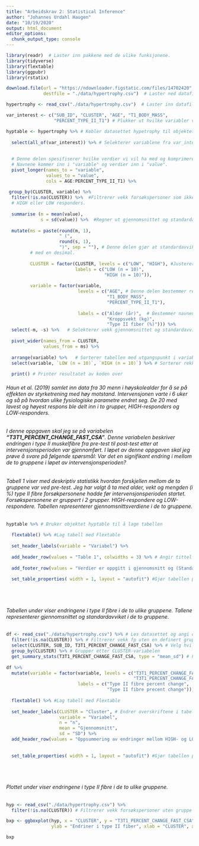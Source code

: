 ```yaml
---
title: "Arbeidskrav 2: Statistical Inference"
author: "Johannes Urdahl Haugen"
date: "10/19/2020"
output: html_document
editor_options: 
  chunk_output_type: console
---
```


```r
library(readr)  # Laster inn pakkene med de ulike funksjonene.
library(tidyverse)
library(flextable)
library(ggpubr)
library(rstatix)
```

```r
download.file(url = "https://ndownloader.figstatic.com/files/14702420", 
              destfile = "./data/hypertrophy.csv")  # Laster ned datafilen.

hypertrophy <- read_csv("./data/hypertrophy.csv")  # Laster inn datafilen og kobler den til objektet hypertrophy.

var_interest <- c("SUB_ID", "CLUSTER", "AGE", "T1_BODY_MASS", 
                  "PERCENT_TYPE_II_T1") # Plukker ut hvilke variabler vi er interesserte i å ha med og lagrer de i var_interest.
```

```r
hyptable <- hypertrophy %>% # Kobler datasettet hypetrophy til objektet hyptable slik at vi kan lage en tabell uten å påvirke hypertrophy datasettet.
  
  select(all_of(var_interest)) %>% # Selekterer variablene fra var_interest.
  
  
  # Denne delen spesifiserer hvilke verdier vi vil ha med og komprimerer datasettet.
  # Navnene kommer inn i "variable" og verdier inn i "value".
  pivot_longer(names_to = "variable",
               values_to = "value",
               cols = AGE:PERCENT_TYPE_II_T1) %>%
  
 group_by(CLUSTER, variable) %>%
  filter(!is.na(CLUSTER)) %>%  #Filtrerer vekk forsøkspersoner som ikke ble regnet som 
  # HIGH eller LOW responders.
  
  summarise (m = mean(value),
             s = sd(value)) %>%  #Regner ut gjennomsnittet og standardavviket.
  
  mutate(ms = paste(round(m, 1), 
                    " (",
                    round(s, 1),
                    ")", sep = ""), # Denne delen gjør at standardavviket havner i en parantes
         # med en desimal.
         
         CLUSTER = factor(CLUSTER, levels = c("LOW", "HIGH"), #Justerer navnene på variablene
                          labels = c("LOW (n = 10)",
                                     "HIGH (n = 10)")),
         
         variable = factor(variable,
                           levels = c("AGE", # Denne delen bestemmer rekkefølgen i tabellen
                                      "T1_BODY_MASS", 
                                      "PERCENT_TYPE_II_T1"),
                           
                           labels = c("Alder (år)",  # Bestemmer navnene på variablene
                                      "Kroppsvekt (kg)",
                                      "Type II fiber (%)"))) %>%
  select(-m, -s) %>%   # Selekterer vekk gjennomsnittet og standardavviket
  
  pivot_wider(names_from = CLUSTER,
              values_from = ms) %>% 
  
  arrange(variable) %>%   # Sorterer tabellen med utgangspunkt i variablene
  select(variable, `LOW (n = 10)`, `HIGH (n = 10)`) %>% # Sorterer rekkefølgen på high og low
  
  print() # Printer resultatet av koden over

```

###### Haun et al. (2019) samlet inn data fra 30 menn i høyskolealder for å se på effekten av styrketrening med høy motstand. Intervensjonen varte i 6 uker og så på hvordan ulike fysiologiske parametre endret seg. De 20 med lavest og høyest respons ble delt inn i to grupper, HIGH-responders og LOW-responders. 

###### I denne oppgaven skal jeg se på variabelen **"T3T1_PERCENT_CHANGE_FAST_CSA"**. Denne variabelen beskriver endringen i type II muskelfibre fra pre-test til post-test etter at intervensjonsperioden var gjennomført. I løpet av denne oppgaven skal jeg prøve å svare på følgende spørsmål: Var det en signifikant endring i mellom de to gruppene i løpet av intervensjonsperioden? 

###### Tabell 1 viser med deskriptiv statistikk hvordan forskjellen mellom de to gruppene var ved pre-test. Jeg har valgt å ta med alder, vekt og mengden (i %) type II fibre forsøkpersonene hadde før intervensjonsperioden startet. Forsøkspersonene er gruppert i 2 grupper. HIGH-respondere og LOW-respondere. Tabellen representerer gjennomsnittsverdiene i de to gruppene.

```r
hyptable %>% # Bruker objektet hyptable til å lage tabellen
  
  flextable() %>% #Lag tabell med Flextable
  
  set_header_labels(variable = "Variabel") %>% 
  
  add_header_row(values = "Table 1", colwidths = 3) %>% # Angir tittel på tabellen
  
  add_footer_row(values = "Verdier er oppgitt i gjennomsnitt og (Standardavvik)", colwidths = 3) %>%  #Angir en fotnote med beskrivelse av tabellen.
  
  set_table_properties( width = 1, layout = "autofit") #Gjør tabellen penere

```
<br>
<br>

###### Tabellen under viser endringene i type II fibre i de to ulike gruppene. Tallene representerer gjennomsnittet og standardavviket i de to gruppene.
```r

df <- read_csv("./data/hypertrophy.csv") %>% # Les datasettet og angi det i objektet df
  filter(!is.na(CLUSTER)) %>% # Filtrerer vekk fp uten en definert gruppe
  select(CLUSTER, SUB_ID, T3T1_PERCENT_CHANGE_FAST_CSA) %>% # Velg hvilke variabler vi vil ha med.
  group_by(CLUSTER) %>% # Grupper etter CLUSTER-variabelen
  get_summary_stats(T3T1_PERCENT_CHANGE_FAST_CSA, type = "mean_sd") # Få en oppsummering av tallene.
  
df %>%
  mutate(variable = factor(variable, levels = c("T3T1_PERCENT_CHANGE_FAST_CSA", 
                                                "T3T1_PERCENT_CHANGE_FAST_CSA"),
                           labels = c("Type II fibre percent change",
                                      "Type II fibre precent change"))) %>% # Endrer variabelteksten.
  
  flextable() %>% #Lag tabell med Flextable
  
  set_header_labels(CLUSTER = "Cluster", # Endrer overskriftene i tabellen.
                    variable = "Variabel", 
                    n = "n",
                    mean = "Gjennomsnitt",
                    sd = "SD") %>%
  add_header_row(values = "Oppsummering av endringer mellom HIGH- og LOW-respondere", colwidths = 5) %>% #Angir tittel på tabellen
  
  
  set_table_properties( width = 1, layout = "autofit") #Gjør tabellen penere


```
<br>
<br>

###### Plottet under viser endringene i type II fibre i de to ulike gruppene. 
```r

hyp <- read_csv("./data/hypertrophy.csv") %>% 
  filter(!is.na(CLUSTER)) # Filtrerer vekk forsøkspersoner uten gruppe

bxp <- ggboxplot(hyp, x = "CLUSTER", y = "T3T1_PERCENT_CHANGE_FAST_CSA", 
                 ylab = "Endriner i type II fiber", xlab = "CLUSTER", add = "jitter", SIZE = 0.5) # Denne funskjonen lager et boxplot med utgangspunkt i variabelen hypertrophy.

bxp


```






